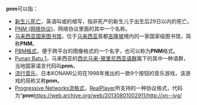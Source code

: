 '''pnm'''可以指：
* [[新生儿死亡|新生儿死亡]]，英语叫{{lang|en|'''P'''eri'''n'''atal '''m'''ortality}}或{{lang|en|Neonatal death}}的缩写，指非死产的新生儿于出生后29日以内的死亡。
* [[PNM_(网络协议)|PNM (网络协议)]]，网络协议里面的其中一个名称。
* [[马来西亚国家图书馆|马来西亚国家图书馆]]，位于[[马来西亚|马来西亚]]首都[[吉隆坡|吉隆坡]]境内的一家国家级图书馆，简称'''PNM'''。
* [[PBM格式|PBM格式]]，便于跨平台的图像格式的一个名字，也可以称为'''PNM'''格式。
* [[Punan_Batu_1|Punan Batu 1]]，马来西亚的[[西北马来-玻里尼西亚语群|西北马来-玻里尼西亚语群]]属下的其中一种语群，当地国家语言代码叫'''pnm'''。
* [[流行音乐_(游戏)|流行音乐]]，日本KONAMI公司在1998年推出的一款9个按钮的音乐游戏，该游戏的简称又称'''pnm'''。
* [[Progressive_Networks流格式|Progressive Networks流格式]]，[[RealPlayer|RealPlayer]]所支持的一种协议格式，代码为“'''pnm'''https://web.archive.org/web/20130801002911/http://xn--ivg/

{{disambig|Cat=三字拉丁字母縮寫消歧義}}